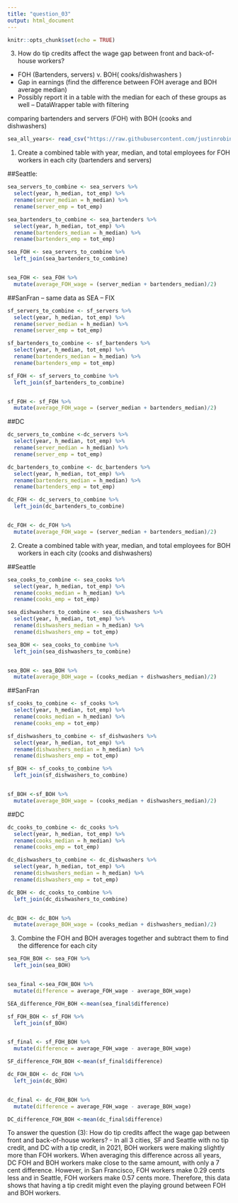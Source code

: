 ```yaml
---
title: "question_03"
output: html_document
---
```


```r
knitr::opts_chunk$set(echo = TRUE)
```

3. How do tip credits affect the wage gap between front and back-of-house workers?
- FOH (Bartenders, servers) v. BOH( cooks/dishwashers	)
- Gap in earnings (find the difference between FOH average and BOH average median)
- Possibly report it in a table with the median for each of these groups as well -- DataWrapper table with filtering


comparing bartenders and servers (FOH) with BOH (cooks and dishwashers)
```r
sea_all_years<- read_csv("https://raw.githubusercontent.com/justinrobinson1020/data_analysis_project/main/data/SEA/sea_all_years.csv")
```
1. Create a combined table with year, median, and total employees for FOH workers in each city (bartenders and servers)

##Seattle:
```r
sea_servers_to_combine <- sea_servers %>%
  select(year, h_median, tot_emp) %>%
  rename(server_median = h_median) %>%
  rename(server_emp = tot_emp)

sea_bartenders_to_combine <- sea_bartenders %>%
  select(year, h_median, tot_emp) %>%
  rename(bartenders_median = h_median) %>%
  rename(bartenders_emp = tot_emp)
```

```r
sea_FOH <- sea_servers_to_combine %>%
  left_join(sea_bartenders_to_combine)


sea_FOH <- sea_FOH %>%
  mutate(average_FOH_wage = (server_median + bartenders_median)/2)
```


##SanFran -- same data as SEA -- FIX
```r
sf_servers_to_combine <- sf_servers %>%
  select(year, h_median, tot_emp) %>%
  rename(server_median = h_median) %>%
  rename(server_emp = tot_emp)

sf_bartenders_to_combine <- sf_bartenders %>%
  select(year, h_median, tot_emp) %>%
  rename(bartenders_median = h_median) %>%
  rename(bartenders_emp = tot_emp)
```

```r
sf_FOH <- sf_servers_to_combine %>%
  left_join(sf_bartenders_to_combine)


sf_FOH <- sf_FOH %>%
  mutate(average_FOH_wage = (server_median + bartenders_median)/2)
```



##DC
```r
dc_servers_to_combine <-dc_servers %>%
  select(year, h_median, tot_emp) %>%
  rename(server_median = h_median) %>%
  rename(server_emp = tot_emp)

dc_bartenders_to_combine <- dc_bartenders %>%
  select(year, h_median, tot_emp) %>%
  rename(bartenders_median = h_median) %>%
  rename(bartenders_emp = tot_emp)
```

```r
dc_FOH <- dc_servers_to_combine %>%
  left_join(dc_bartenders_to_combine)


dc_FOH <- dc_FOH %>%
  mutate(average_FOH_wage = (server_median + bartenders_median)/2)
```

2. Create a combined table with year, median, and total employees for BOH workers in each city (cooks and dishwashers)

##Seattle
```r
sea_cooks_to_combine <- sea_cooks %>%
  select(year, h_median, tot_emp) %>%
  rename(cooks_median = h_median) %>%
  rename(cooks_emp = tot_emp)

sea_dishwashers_to_combine <- sea_dishwashers %>%
  select(year, h_median, tot_emp) %>%
  rename(dishwashers_median = h_median) %>%
  rename(dishwashers_emp = tot_emp)
```

```r
sea_BOH <- sea_cooks_to_combine %>%
  left_join(sea_dishwashers_to_combine)


sea_BOH <- sea_BOH %>%
  mutate(average_BOH_wage = (cooks_median + dishwashers_median)/2)
```

##SanFran
```r
sf_cooks_to_combine <- sf_cooks %>%
  select(year, h_median, tot_emp) %>%
  rename(cooks_median = h_median) %>%
  rename(cooks_emp = tot_emp)

sf_dishwashers_to_combine <- sf_dishwashers %>%
  select(year, h_median, tot_emp) %>%
  rename(dishwashers_median = h_median) %>%
  rename(dishwashers_emp = tot_emp)
```

```r
sf_BOH <- sf_cooks_to_combine %>%
  left_join(sf_dishwashers_to_combine)


sf_BOH <-sf_BOH %>%
  mutate(average_BOH_wage = (cooks_median + dishwashers_median)/2)
```



##DC 
```r
dc_cooks_to_combine <- dc_cooks %>%
  select(year, h_median, tot_emp) %>%
  rename(cooks_median = h_median) %>%
  rename(cooks_emp = tot_emp)

dc_dishwashers_to_combine <- dc_dishwashers %>%
  select(year, h_median, tot_emp) %>%
  rename(dishwashers_median = h_median) %>%
  rename(dishwashers_emp = tot_emp)
```

```r
dc_BOH <- dc_cooks_to_combine %>%
  left_join(dc_dishwashers_to_combine)


dc_BOH <- dc_BOH %>%
  mutate(average_BOH_wage = (cooks_median + dishwashers_median)/2)
```


3. Combine the FOH and BOH averages together and subtract them to find the difference for each city
```r
sea_FOH_BOH <- sea_FOH %>%
  left_join(sea_BOH)


sea_final <-sea_FOH_BOH %>%
  mutate(difference = average_FOH_wage - average_BOH_wage)
```
```r
SEA_difference_FOH_BOH <-mean(sea_final$difference)
```


```r
sf_FOH_BOH <- sf_FOH %>%
  left_join(sf_BOH)


sf_final <- sf_FOH_BOH %>%
  mutate(difference = average_FOH_wage - average_BOH_wage)
```

```r
SF_difference_FOH_BOH <-mean(sf_final$difference)
```

```r
dc_FOH_BOH <- dc_FOH %>%
  left_join(dc_BOH)


dc_final <- dc_FOH_BOH %>%
  mutate(difference = average_FOH_wage - average_BOH_wage)
```

```r
DC_difference_FOH_BOH <-mean(dc_final$difference)
```

To answer the question (3): How do tip credits affect the wage gap between front and back-of-house workers?
- In all 3 cities, SF and Seattle with no tip credit, and DC with a tip credit, in 2021, BOH workers were making slightly more than FOH workers. When averaging this difference across all years, DC FOH and BOH workers make close to the same amount, with only a 7 cent difference. However, in San Francisco, FOH workers make 0.29 cents less and in Seattle, FOH workers make 0.57 cents more. Therefore, this data shows that having a tip credit might even the playing ground between FOH and BOH workers.







